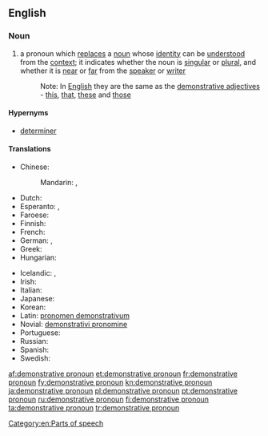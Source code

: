 ==English==

===Noun===
{{en-noun|head=[[demonstrative]] [[pronoun]]}}

# {{context|grammar|lang=en}} a pronoun which [[replace]]s a [[noun]] whose [[identity]] can be [[understood]] from the [[context]]; it indicates whether the noun is [[singular]] or [[plural]], and whether it is [[near]] or [[far]] from the [[speaker]] or [[writer]]
#: Note: In [[English]] they are the same as the [[demonstrative adjective]]s - [[this]], [[that]], [[these]] and [[those]]

====Hypernyms====
* [[determiner]]

====Translations====
{{trans-top|pronoun which replaces a noun}}
* Chinese:
*: Mandarin: {{t-|cmn|指示代詞|sc=Hani}}, {{t-|cmn|指示代词|tr=zhǐshì dàicí|sc=Hani}}
* Dutch: {{t+|nl|aanwijzend voornaamwoord|n}}
* Esperanto: {{t-|eo|monstra pronomo}}, {{t+|eo|demonstrativo}}
* Faroese: {{t-|fo|ávísingarfornavn|n}}
* Finnish: {{t+|fi|demonstratiivipronomini}}
* French: {{t+|fr|pronom démonstratif|m}}
* German: {{t+|de|hinweisendes Fürwort|n}}, {{t+|de|Demonstrativpronomen|n}}
* Greek: {{t-|el|δεικτική αντωνυμία|f|tr=deiktikí antonymía|sc=Grek}}
* Hungarian: {{t-|hu|mutató névmás}}
{{trans-mid}}
* Icelandic: {{t+|is|ábendingarfornafn|n}}, {{t-|is|sérstætt ábendingarfornafn|n}}
* Irish: {{t|ga|forainm taispeántach|m}}
* Italian: {{t-|it|pronome dimostrativo|m}}
* Japanese: {{t-|ja|指示代名詞|tr=しじだいめいし shiji daimeishi|sc=Jpan}}
* Korean: {{t+|ko|지시대명사|tr=jisidaemyeongsa|sc=Kore}}
* Latin: [[pronomen demonstrativum]]
* Novial: [[demonstrativi pronomine]]
* Portuguese: {{t+|pt|pronome demonstrativo|m}}
* Russian: {{t-|ru|указательное местоимение|n|tr=ukazátel’noje mestoiménije}}
* Spanish: {{t-|es|pronombre demostrativo|m}}
* Swedish: {{t+|sv|demonstrativt pronomen|n}}
{{trans-bottom}}

[[Category:en:Parts of speech]]

[[af:demonstrative pronoun]]
[[et:demonstrative pronoun]]
[[fr:demonstrative pronoun]]
[[fy:demonstrative pronoun]]
[[kn:demonstrative pronoun]]
[[ja:demonstrative pronoun]]
[[pl:demonstrative pronoun]]
[[pt:demonstrative pronoun]]
[[ru:demonstrative pronoun]]
[[fi:demonstrative pronoun]]
[[ta:demonstrative pronoun]]
[[tr:demonstrative pronoun]]
